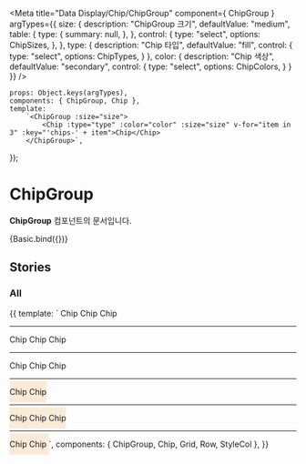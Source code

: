 
<Meta
    title="Data Display/Chip/ChipGroup"
    component={ ChipGroup }
    argTypes={{
        size: {
            description: "ChipGroup 크기",
            defaultValue: "medium",
            table: {
                type: {
                    summary: null,
                },
            },
            control: {
                type: "select",
                options: ChipSizes,
            },
        },
        type: {
            description: "Chip 타입",
            defaultValue: "fill",
            control: {
                type: "select",
                options: ChipTypes,
            }
        },
        color: {
            description: "Chip 색상",
            defaultValue: "secondary",
            control: {
                type: "select",
                options: ChipColors,
            }
        }
    }}
/>

    props: Object.keys(argTypes),
    components: { ChipGroup, Chip },
    template:
        `<ChipGroup :size="size">
            <Chip :type="type" :color="color" :size="size" v-for="item in 3" :key="'chips-' + item">Chip</Chip>
        </ChipGroup>`,
});

# ChipGroup

**ChipGroup** 컴포넌트의 문서입니다.

<Story name="Basic" height="100px">
    {Basic.bind({})}
</Story>

<ArgsTable story="Basic" />


## Stories
### All
<Canvas>
    <Story name="All" height="100px">
        {{
            template: `
                <Grid>
                    <Row>
                        <StyleCol :col-sm="12">
                            <ChipGroup size="small">
                                <Chip type="fill" color="secondary" size="small">Chip</Chip>
                                <Chip type="outline" color="secondary" size="small">Chip</Chip>
                                <Chip type="fill" color="secondary" size="small">Chip</Chip>
                            </ChipGroup>
                            <hr/>
                        </StyleCol>
                        <StyleCol :col-sm="12">
                             <ChipGroup size="medium">
                                <Chip type="fill" color="primary" size="medium">Chip</Chip>
                                <Chip type="outline" color="primary" size="medium">Chip</Chip>
                                <Chip type="fill" color="primary" size="medium">Chip</Chip>
                             </ChipGroup>
                             <hr/>
                         </StyleCol>
                         <StyleCol :col-sm="12">
                             <ChipGroup size="large">
                                <Chip type="fill" color="success" size="large">Chip</Chip>
                                <Chip type="outline" color="success" size="large">Chip</Chip>
                                <Chip type="fill" color="success" size="large">Chip</Chip>
                             </ChipGroup>
                             <hr/>
                         </StyleCol>
                        <StyleCol :col-sm="12">
                            <ChipGroup size="large" style="background:antiquewhite; padding :10px 0">
                                <Row>
                                    <StyleCol :col-sm="6">
                                        <Chip type="fill" color="secondary" size="large" full>Chip</Chip>
                                    </StyleCol>
                                    <StyleCol :col-sm="6">
                                        <Chip type="outline" color="secondary" size="large" full>Chip</Chip>
                                    </StyleCol>
                                </Row>
                            </ChipGroup>
                            <hr/>
                        </StyleCol>
                        <StyleCol :col-sm="12">
                            <ChipGroup size="medium" style="background:antiquewhite; padding :10px 0">
                                <Row>
                                    <StyleCol :col-sm="2">
                                        <Chip type="fill" color="primary" size="medium" full>Chip</Chip>
                                    </StyleCol>
                                    <StyleCol :col-sm="2">
                                        <Chip type="outline" color="primary" size="medium" full>Chip</Chip>
                                    </StyleCol>
                                    <StyleCol :col-sm="2">
                                        <Chip type="fill" color="primary" size="medium" full>Chip</Chip>
                                    </StyleCol>
                                </Row>
                            </ChipGroup>
                            <hr/>
                        </StyleCol>
                        <StyleCol :col-sm="12">
                            <ChipGroup size="small" style="background:antiquewhite; padding :10px 0">
                                <Row>
                                    <StyleCol :col-sm="1">
                                        <Chip type="fill" color="success" size="small" full>Chip</Chip>
                                    </StyleCol>
                                    <StyleCol :col-sm="1">
                                        <Chip type="outline" color="success" size="small" full>Chip</Chip>
                                    </StyleCol>
                                </Row>
                            </ChipGroup>
                        </StyleCol>
                    </Row>
                </Grid>
        `,
            components: { ChipGroup, Chip, Grid, Row, StyleCol },
        }}
    </Story>
</Canvas>

